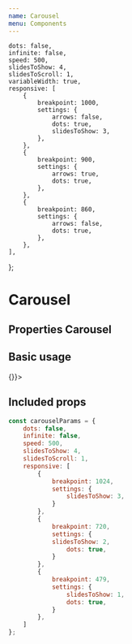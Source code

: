 ```yaml
---
name: Carousel
menu: Components
---
```




    dots: false,
    infinite: false,
    speed: 500,
    slidesToShow: 4,
    slidesToScroll: 1,
    variableWidth: true,
    responsive: [
        {
            breakpoint: 1000,
            settings: {
                arrows: false,
                dots: true,
                slidesToShow: 3,
            },
        },
        {
            breakpoint: 900,
            settings: {
                arrows: true,
                dots: true,
            },
        },
        {
            breakpoint: 860,
            settings: {
                arrows: false,
                dots: true,
            },
        },
    ],
};

# Carousel

## Properties Carousel
<PropsTable of={Carousel} />

## Basic usage

<Playground wrapper={Wrapper}>
    <Carousel options={carouselParams} onClickNext={() => {}}>
        <div style={{ width: 260 }}>
            <Logo />
        </div>
        <div style={{ width: 260 }}>
            <Logo />
        </div>
        <div style={{ width: 260 }}>
            <Logo />
        </div>
        <div style={{ width: 260 }}>
            <Logo />
        </div>
        <div style={{ width: 260 }}>
            <Logo />
        </div>
        <div style={{ width: 260 }}>
            <Logo />
        </div>
        <div style={{ width: 260 }}>
            <Logo />
        </div>
        <div style={{ width: 260 }}>
            <Logo />
        </div>
        <div style={{ width: 260 }}>
            <Logo />
        </div>
    </Carousel>
</Playground>

## Included props

``` javascript
const carouselParams = {
    dots: false,
    infinite: false,
    speed: 500,
    slidesToShow: 4,
    slidesToScroll: 1,
    responsive: [
        {
            breakpoint: 1024,
            settings: {
                slidesToShow: 3,
            }
        },
        {
            breakpoint: 720,
            settings: {
            slidesToShow: 2,
                dots: true,
            }
        },
        {
            breakpoint: 479,
            settings: {
                slidesToShow: 1,
                dots: true,
            }
        },
    ]
};
```
